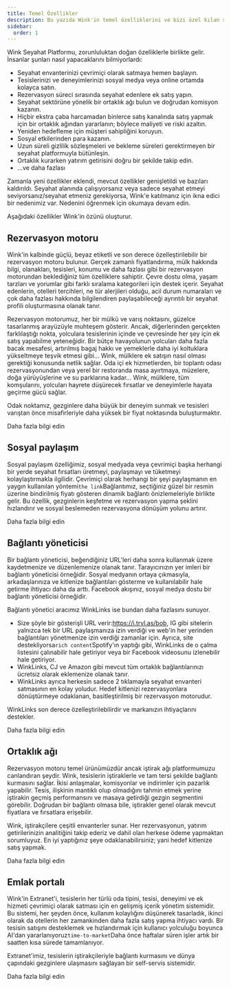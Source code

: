 ```yaml
---
title: Temel Özellikler
description: Bu yazıda Wink'in temel özelliklerini ve bizi özel kılan şeyleri açıklıyoruz.
sidebar:
  order: 1
---
```


Wink Seyahat Platformu, zorunluluktan doğan özelliklerle birlikte gelir. İnsanlar şunları nasıl yapacaklarını bilmiyorlardı:

* Seyahat envanterinizi çevrimiçi olarak satmaya hemen başlayın.
* Tesislerinizi ve deneyimlerinizi sosyal medya veya online ortamda kolayca satın.
* Rezervasyon süreci sırasında seyahat edenlere ek satış yapın.
* Seyahat sektörüne yönelik bir ortaklık ağı bulun ve doğrudan komisyon kazanın.
* Hiçbir ekstra çaba harcamadan binlerce satış kanalında satış yapmak için bir ortaklık ağından yararlanın; böylece maliyeti ve riski azaltın.
* Yeniden hedefleme için müşteri sahipliğini koruyun.
* Sosyal etkilerinden para kazanın.
* Uzun süreli gizlilik sözleşmeleri ve bekleme süreleri gerektirmeyen bir seyahat platformuyla bütünleşin.
* Ortaklık kurarken yatırım getirisini doğru bir şekilde takip edin.
* ...ve daha fazlası

Zamanla yeni özellikler eklendi, mevcut özellikler genişletildi ve bazıları kaldırıldı. Seyahat alanında çalışıyorsanız veya sadece seyahat etmeyi seviyorsanız/seyahat etmeniz gerekiyorsa, Wink'e katılmanız için ikna edici bir nedenimiz var. Nedenini öğrenmek için okumaya devam edin.

Aşağıdaki özellikler Wink'in özünü oluşturur.

## Rezervasyon motoru

Wink'in kalbinde güçlü, beyaz etiketli ve son derece özelleştirilebilir bir rezervasyon motoru bulunur. Gerçek zamanlı fiyatlandırma, mülk hakkında bilgi, olanakları, tesisleri, konumu ve daha fazlası gibi bir rezervasyon motorundan beklediğiniz tüm özelliklere sahiptir. Çevre dostu olma, yaşam tarzları ve yorumlar gibi farklı sıralama kategorileri için destek içerir. Seyahat edenlerin, otelleri tercihleri, ne tür alerjileri olduğu, acil durum numaraları ve çok daha fazlası hakkında bilgilendiren paylaşabileceği ayrıntılı bir seyahat profili oluşturmasına olanak tanır.

Rezervasyon motorumuz, her bir mülkü ve varış noktasını, güzelce tasarlanmış arayüzüyle muhteşem gösterir. Ancak, diğerlerinden gerçekten farklılaştığı nokta, yolculara tesislerinin içinde ve çevresinde her şey için ek satış yapabilme yeteneğidir. Bir bütçe havayolunun yolcuları daha fazla bacak mesafesi, artırılmış bagaj hakkı ve yemeklerle daha iyi koltuklara yükseltmeye teşvik etmesi gibi... Wink, mülklere ek satışın nasıl olması gerektiği konusunda netlik sağlar. Oda içi ek hizmetlerden, bir toplantı odası rezervasyonundan veya yerel bir restoranda masa ayırtmaya, müzelere, doğa yürüyüşlerine ve su parklarına kadar... Wink, mülklere, tüm komşularını, yolcuları hayrete düşürecek fırsatlar ve deneyimlerle hayata geçirme gücü sağlar.

Odak noktamız, gezginlere daha büyük bir deneyim sunmak ve tesisleri varıştan önce misafirleriyle daha yüksek bir fiyat noktasında buluşturmaktır.

<LinkButton href="/booking-engine/in-a-nutshell">
  Daha fazla bilgi edin
</LinkButton>


## Sosyal paylaşım

Sosyal paylaşım özelliğimiz, sosyal medyada veya çevrimiçi başka herhangi bir yerde seyahat fırsatları üretmeyi, paylaşmayı ve tüketmeyi kolaylaştırmakla ilgilidir. Çevrimiçi olarak herhangi bir şeyi paylaşmanın en yaygın kullanılan yöntemi`the link`Bağlantımız, seçtiğiniz güzel bir resmin üzerine bindirilmiş fiyatı gösteren dinamik bağlantı önizlemeleriyle birlikte gelir. Bu özellik, gezginlerin keşfetme ve rezervasyon yapma şeklini hızlandırır ve sosyal beslemeden rezervasyona dönüşüm yolunu artırır.

<LinkButton href="/studio/shareable-links">
  Daha fazla bilgi edin
</LinkButton>


## Bağlantı yöneticisi

Bir bağlantı yöneticisi, beğendiğiniz URL'leri daha sonra kullanmak üzere kaydetmenize ve düzenlemenize olanak tanır. Tarayıcınızın yer imleri bir bağlantı yöneticisi örneğidir. Sosyal medyanın ortaya çıkmasıyla, arkadaşlarınıza ve kitlenize bağlantıları gösterme ve kullanılabilir hale getirme ihtiyacı daha da arttı. Facebook akışınız, sosyal medya dostu bir bağlantı yöneticisi örneğidir.

Bağlantı yönetici aracımız WinkLinks ise bundan daha fazlasını sunuyor.

* Size şöyle bir gösterişli URL verir:<https://i.trvl.as/bob>, IG gibi sitelerin yalnızca tek bir URL paylaşmanıza izin verdiği ve web'in her yerinden bağlantıları yönetmenize izin verdiği zamanlar için. Ayrıca, site destekliyorsa`rich content`Spotify'ın yaptığı gibi, WinkLinks de o çalma listesini çalınabilir hale getiriyor veya bir Facebook videosunu izlenebilir hale getiriyor.
* WinkLinks, CJ ve Amazon gibi mevcut tüm ortaklık bağlantılarınızı ücretsiz olarak eklemenize olanak tanır.
* WinkLinks ayrıca herkesin sadece 2 tıklamayla seyahat envanteri satmasının en kolay yoludur. Hedef kitlenizi rezervasyonlara dönüştürmeye odaklanan, basitleştirilmiş bir rezervasyon motorudur.

WinkLinks son derece özelleştirilebilirdir ve markanızın ihtiyaçlarını destekler.

<LinkButton href="/link-manager/wink-links">
  Daha fazla bilgi edin
</LinkButton>


## Ortaklık ağı

Rezervasyon motoru temel ürünümüzdür ancak iştirak ağı platformumuzu canlandıran şeydir. Wink, tesislerin iştiraklerle ve tam tersi şekilde bağlantı kurmasını sağlar. İkisi anlaşmalar, komisyonlar ve indirimler için pazarlık yapabilir. Tesis, ilişkinin mantıklı olup olmadığını tahmin etmek yerine iştirakin geçmiş performansını ve masaya getirdiği gezgin segmentini görebilir. Doğrudan bir bağlantı olmasa bile, iştirakler genel olarak mevcut fiyatlara ve fırsatlara erişebilir.

Wink, iştirakçilere çeşitli envanterler sunar. Her rezervasyonun, yatırım getirilerinizin analitiğini takip ederiz ve dahil olan herkese ödeme yapmaktan sorumluyuz. En iyi yaptığınız şeye odaklanabilirsiniz; yani hedef kitlenize satış yapmak.

<LinkButton href="/studio/what-is-studio">
  Daha fazla bilgi edin
</LinkButton>


## Emlak portalı

Wink'in Extranet'i, tesislerin her türlü oda tipini, tesisi, deneyimi ve ek hizmeti çevrimiçi olarak satması için en gelişmiş içerik yönetim sistemidir. Bu sistemi, her şeyden önce, kullanım kolaylığını düşünerek tasarladık, ikinci olarak da otellerin her zamankinden daha fazla satış yapma ihtiyacı vardı. Bir tesisin satışını desteklemek ve hızlandırmak için kullanıcı yolculuğu boyunca AI'dan yararlanıyoruz`time-to-market`Daha önce haftalar süren işler artık bir saatten kısa sürede tamamlanıyor.

Extranet'imiz, tesislerin iştirakçileriyle bağlantı kurmasını ve dünya çapındaki gezginlere ulaşmasını sağlayan bir self-servis sistemidir.

<LinkButton href="/extranet/what-is-extranet">
  Daha fazla bilgi edin
</LinkButton>


